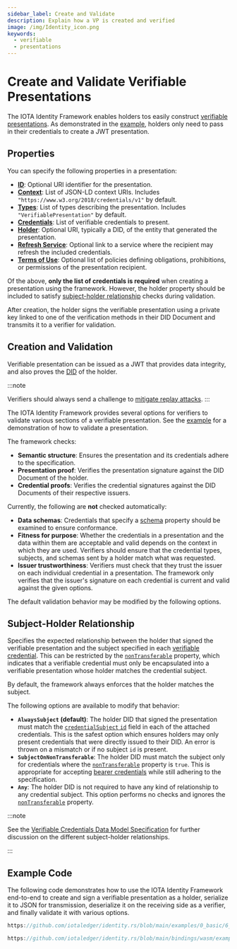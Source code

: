 ```yaml
---
sidebar_label: Create and Validate
description: Explain how a VP is created and verified
image: /img/Identity_icon.png
keywords:
  - verifiable
  - presentations
---
```


# Create and Validate Verifiable Presentations

The IOTA Identity Framework enables holders tos easily construct
[verifiable presentations](./../../explanations/verifiable-presentations.mdx).
As demonstrated in the [example](#example-code),
holders only need to pass in their credentials to create a JWT presentation.

## Properties

You can specify the following properties in a presentation:

- [**ID**](https://www.w3.org/TR/vc-data-model/#identifiers): Optional URI identifier for the presentation.
- [**Context**](https://www.w3.org/TR/vc-data-model/#contexts): List of JSON-LD context URIs. Includes `"https://www.w3.org/2018/credentials/v1"` by default.
- [**Types**](https://www.w3.org/TR/vc-data-model/#types): List of types describing the presentation. Includes `"VerifiablePresentation"` by default.
- [**Credentials**](https://www.w3.org/TR/vc-data-model/#dfn-verifiable-credentials): List of verifiable credentials to present.
- [**Holder**](https://www.w3.org/TR/vc-data-model/#dfn-holders): Optional URI, typically a DID, of the entity that generated the presentation.
- [**Refresh Service**](https://www.w3.org/TR/vc-data-model/#refreshing): Optional link to a service where the recipient may refresh the included credentials.
- [**Terms of Use**](https://www.w3.org/TR/vc-data-model/#terms-of-use): Optional list of policies defining obligations, prohibitions, or permissions of the presentation recipient.

Of the above, **only the list of credentials is required** when creating a presentation using the framework.
However, the holder property should be included to satisfy [subject-holder relationship](#subject-holder-relationship) checks during validation.

After creation, the holder signs the verifiable presentation using a private key linked to one of the verification
methods in their DID Document and transmits it to a verifier for validation.

## Creation and Validation

Verifiable presentation can be issued as a JWT that provides data integrity,
and also proves the [DID](../../explanations/decentralized-identifiers.mdx) of the holder.

:::note

Verifiers should always send a challenge
to [mitigate replay attacks](./../../explanations/verifiable-presentations.mdx#security-considerations).
:::


The IOTA Identity Framework provides several options for verifiers to validate various sections of a verifiable presentation.
See the [example](#example-code) for a demonstration of how to validate a presentation.

The framework checks:

- **Semantic structure**: Ensures the presentation and its credentials adhere to the specification.
- **Presentation proof**: Verifies the presentation signature against the DID Document of the holder.
- **Credential proofs**: Verifies the credential signatures against the DID Documents of their respective issuers.


Currently, the following are **not** checked automatically:

- **Data schemas**: Credentials that specify a [schema](https://www.w3.org/TR/vc-data-model/#data-schemas) property
should be examined to ensure conformance.
- **Fitness for purpose**: Whether the credentials in a presentation and the data within them are acceptable and
valid depends on the context in which they are used. Verifiers should ensure that the credential types, subjects,
and schemas sent by a holder match what was requested.
- **Issuer trustworthiness**: Verifiers must check that they trust the issuer on each individual credential in a
presentation. The framework only verifies that the issuer's signature on each credential is current and valid
against the given options.

The default validation behavior may be modified by the following options.

## Subject-Holder Relationship

Specifies the expected relationship between the holder that signed the verifiable presentation and the subject
specified in each [verifiable credential](./../../explanations/verifiable-credentials.mdx).
This can be restricted by the [`nonTransferable`](https://www.w3.org/TR/vc-data-model/#nontransferable-property) property,
which indicates that a verifiable credential must only be encapsulated into a verifiable presentation whose holder matches the credential subject.

By default, the framework always enforces that the holder matches the subject.

The following options are available to modify that behavior:

- **`AlwaysSubject` (default)**: The holder DID that signed the presentation must match the [`credentialSubject` `id`](https://www.w3.org/TR/vc-data-model/#credential-subject) field in each of the attached credentials. This is the safest option which ensures holders may only present credentials that were directly issued to their DID. An error is thrown on a mismatch or if no subject `id` is present.
- **`SubjectOnNonTransferable`**: The holder DID must match the subject only for credentials where the [`nonTransferable`](https://www.w3.org/TR/vc-data-model/#nontransferable-property) property is `true`. This is appropriate for accepting [bearer credentials](https://www.w3.org/TR/vc-data-model/#bearer-credentials) while still adhering to the specification.
- **`Any`**: The holder DID is not required to have any kind of relationship to any credential subject. This option performs no checks and ignores the [`nonTransferable`](https://www.w3.org/TR/vc-data-model/#nontransferable-property) property.

:::note

See the [Verifiable Credentials Data Model Specification](https://www.w3.org/TR/vc-data-model/#subject-holder-relationships)
for further discussion on the different subject-holder relationships.

:::


## Example Code

The following code demonstrates how to use the IOTA Identity Framework end-to-end to create and sign a verifiable
presentation as a holder, serialize it to JSON for transmission, deserialize it on the receiving side as a verifier,
and finally validate it with various options.

<Tabs groupId="language" queryString>
<TabItem value="rust" label="Rust">

```rust reference
https://github.com/iotaledger/identity.rs/blob/main/examples/0_basic/6_create_vp.rs
```

</TabItem>
<TabItem value="typescript-node" label="Typescript (Node.js)">

```ts reference
https://github.com/iotaledger/identity.rs/blob/main/bindings/wasm/examples/src/0_basic/6_create_vp.ts
```

</TabItem>
</Tabs>

